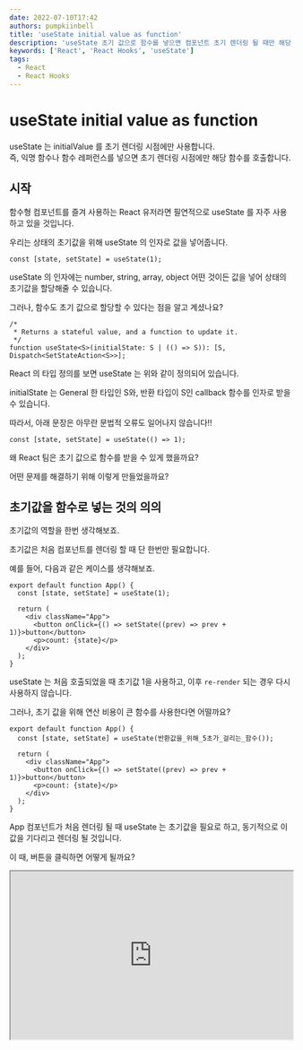 ```yaml
---
date: 2022-07-10T17:42
authors: pumpkiinbell
title: 'useState initial value as function'
description: 'useState 초기 값으로 함수를 넣으면 컴포넌트 초기 렌더링 될 때만 해당 함수를 호출하여 사용하고, re-render 시에는 이를 사용하지 않는다.'
keywords: ['React', 'React Hooks', 'useState']
tags:
  - React
  - React Hooks
---
```


# useState initial value as function

useState 는 initialValue 를 초기 렌더링 시점에만 사용합니다. <br/>즉, 익명 함수나 함수 레퍼런스를 넣으면 초기 렌더링 시점에만 해당 함수를 호출합니다.

<!--truncate-->

## 시작

함수형 컴포넌트를 즐겨 사용하는 React 유저라면 필연적으로 useState 를 자주 사용하고 있을 것입니다.

우리는 상태의 초기값을 위해 useState 의 인자로 값을 넣어줍니다.

```tsx
const [state, setState] = useState(1);
```

useState 의 인자에는 number, string, array, object 어떤 것이든 값을 넣어 상태의 초기값을 할당해줄 수 있습니다.

그러나, 함수도 초기 값으로 할당할 수 있다는 점을 알고 계셨나요?

```tsx
/*
 * Returns a stateful value, and a function to update it.
 */
function useState<S>(initialState: S | (() => S)): [S, Dispatch<SetStateAction<S>>];
```

React 의 타입 정의를 보면 useState 는 위와 같이 정의되어 있습니다.

initialState 는 General 한 타입인 S와, 반환 타입이 S인 callback 함수를 인자로 받을 수 있습니다.

따라서, 아래 문장은 아무란 문법적 오류도 일어나지 않습니다!!

```tsx
const [state, setState] = useState(() => 1);
```

왜 React 팀은 초기 값으로 함수를 받을 수 있게 했을까요?

어떤 문제를 해결하기 위해 이렇게 만들었을까요?

## 초기값을 함수로 넣는 것의 의의

초기값의 역할을 한번 생각해보죠.

초기값은 처음 컴포넌트를 렌더링 할 때 단 한번만 필요합니다.

예를 들어, 다음과 같은 케이스를 생각해보죠.

```tsx
export default function App() {
  const [state, setState] = useState(1);

  return (
    <div className="App">
      <button onClick={() => setState((prev) => prev + 1)}>button</button>
      <p>count: {state}</p>
    </div>
  );
}
```

useState 는 처음 호출되었을 때 초기값 1을 사용하고, 이후 `re-render` 되는 경우 다시 사용하지 않습니다.

그러나, 초기 값을 위해 연산 비용이 큰 함수를 사용한다면 어떨까요?

```tsx
export default function App() {
  const [state, setState] = useState(반환값을_위해_5초가_걸리는_함수());

  return (
    <div className="App">
      <button onClick={() => setState((prev) => prev + 1)}>button</button>
      <p>count: {state}</p>
    </div>
  );
}
```

App 컴포넌트가 처음 렌더링 될 때 useState 는 초기값을 필요로 하고, 동기적으로 이 값을 기다리고 렌더링 될 것입니다.

이 때, 버튼을 클릭하면 어떻게 될까요?

<iframe
  src="https://codesandbox.io/embed/usestate-initial-value-as-function-1-5pormp?fontsize=14&hidenavigation=1&theme=dark"
  width="100%"
  height="300"
  title="UseState Initial Value as Function-2"
  allow="accelerometer; ambient-light-sensor; camera; encrypted-media; geolocation; gyroscope; hid; microphone; midi; payment; usb; vr; xr-spatial-tracking"
  sandbox="allow-forms allow-modals allow-popups allow-presentation allow-same-origin allow-scripts"
/>

App 컴포넌트는 상태가 바뀌었으므로 `re-render` 될 것입니다.

`re-render` 되며 useState 내부의 함수를 다시 호출하고 useState 는 초기값을 사용하지 않음에도 이 함수의 연산이 끝날 때까지 기다리게 됩니다.

이 때, 초기 값으로 함수를 넣어줬을 때의 함수를 넣어주면 어떻게 될까요?

```tsx
export default function App() {
  const [state, setState] = useState(() => {
    return 반환값을_위해_5초가_걸리는_함수();
  });

  return (
    <div className="App">
      <button onClick={() => setState((prev) => prev + 1)}>button</button>
      <p>count: {state}</p>
    </div>
  );
}
```

처음 컴포넌트가 렌더링될 때 useState는 초기 값으로 필요하므로 전달된 콜백 함수를 호출합니다.

그러나 이전 케이스와 달리, `re-render` 가 되면 초기 값을 필요로 하지 않으므로 이 함수를 호출하지 않습니다!

아래 버튼을 눌러보시면 이전 버튼과 달리 UI blocking 이 사라진 모습을 확인할 수 있습니다.

<iframe
  src="https://codesandbox.io/embed/usestate-initial-value-as-function-2-vmpbg7?fontsize=14&hidenavigation=1&theme=dark"
  width="100%"
  height="300"
  title="UseState Initial Value as Function-2"
  allow="accelerometer; ambient-light-sensor; camera; encrypted-media; geolocation; gyroscope; hid; microphone; midi; payment; usb; vr; xr-spatial-tracking"
  sandbox="allow-forms allow-modals allow-popups allow-presentation allow-same-origin allow-scripts"
/>

## 정리

위와 같은 방법을 `useState lazy initialization` 이라고 합니다.

useState 가 처음 호출될 때 바로 초기화를 위한 작업을 하는 것이 아니라, useState 가 초기 값이 필요한지 여부를 파악하고 초기화를 lazy 하게 하는 것이죠.

그렇게 흔한 케이스는 아니지만, 이 lazy initialization 을 사용하여 컴포넌트 최적화를 할 수 있습니다.

조금 더 실용적인 케이스로 초기 값으로 LocalStorage 에서 값을 가져올 경우, 위 방법을 사용하여 `re-render` 시 File I/O 비용을 줄일 수 있습니다.
